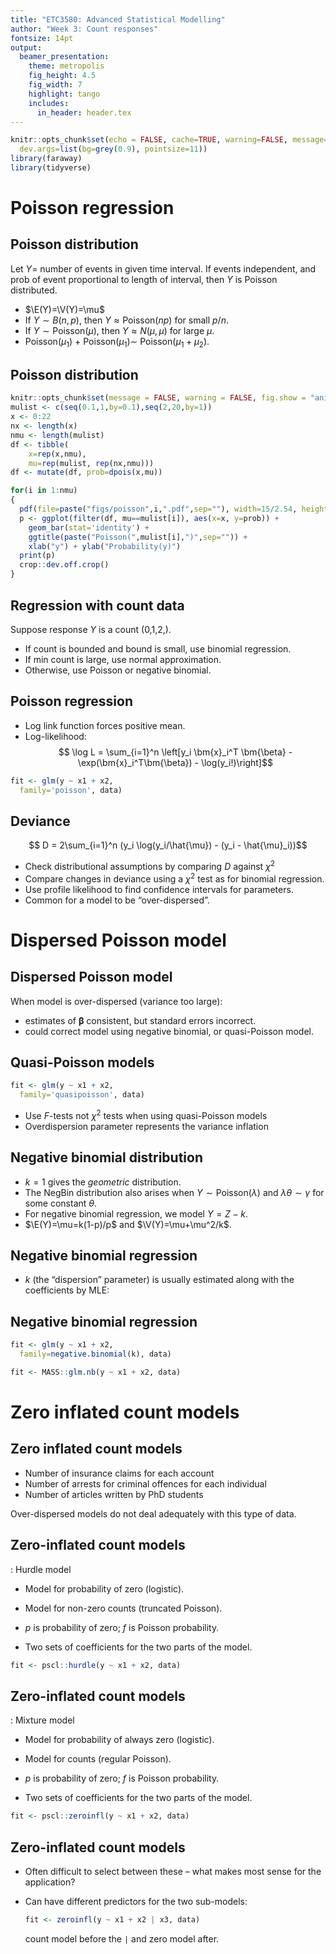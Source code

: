 ```yaml
---
title: "ETC3580: Advanced Statistical Modelling"
author: "Week 3: Count responses"
fontsize: 14pt
output:
  beamer_presentation:
    theme: metropolis
    fig_height: 4.5
    fig_width: 7
    highlight: tango
    includes:
      in_header: header.tex
---
```


```r
knitr::opts_chunk$set(echo = FALSE, cache=TRUE, warning=FALSE, message=FALSE,
  dev.args=list(bg=grey(0.9), pointsize=11))
library(faraway)
library(tidyverse)
```

# Poisson regression

## Poisson distribution
\fontsize{14}{16}\sf

Let $Y=$ number of events in given time interval. If events independent, and prob of event proportional to length of interval, then $Y$ is Poisson distributed.

\begin{block}{Poisson$(\mu)$ distribution}
$$ P(Y=y) = \frac{e^{-\mu}\mu^y}{y!}$$
\end{block}

 * $\E(Y)=\V(Y)=\mu$
 * If $Y\sim B(n,p)$, then $Y \approx \text{Poisson}(np)$  for small $p/n$.
 * If $Y\sim \text{Poisson}(\mu)$, then $Y\approx N(\mu,\mu)$ for large $\mu$.
 * Poisson$(\mu_1)$ + Poisson$(\mu_1) \sim$ Poisson$(\mu_1+\mu_2)$.

## Poisson distribution

```r
knitr::opts_chunk$set(message = FALSE, warning = FALSE, fig.show = "animate")
mulist <- c(seq(0.1,1,by=0.1),seq(2,20,by=1))
x <- 0:22
nx <- length(x)
nmu <- length(mulist)
df <- tibble(
    x=rep(x,nmu),
    mu=rep(mulist, rep(nx,nmu)))
df <- mutate(df, prob=dpois(x,mu))

for(i in 1:nmu)
{
  pdf(file=paste("figs/poisson",i,".pdf",sep=""), width=15/2.54, height=10/2.54)
  p <- ggplot(filter(df, mu==mulist[i]), aes(x=x, y=prob)) +
    geom_bar(stat='identity') +
    ggtitle(paste("Poisson(",mulist[i],")",sep="")) +
    xlab("y") + ylab("Probability(y)")
  print(p)
  crop::dev.off.crop()
}
```

\centerline{\animategraphics[controls,buttonsize=0.3cm,width=11.5cm]{6}{"figs/poisson"}{1}{20}}

## Regression with count data

Suppose response $Y$ is a count (0,1,2,\dots).

 * If count is bounded and bound is small, use binomial regression.
 * If min count is large, use normal approximation.
 * Otherwise, use Poisson or negative binomial.

## Poisson regression

\begin{block}{}
\begin{align*}
&y_i \sim \text{Poisson}(\mu_i) \\
&\log(\mu_i) = \eta_i = \beta_0 + \beta_1 x_{i,1} + \dots + \beta_q x_{i,q}
\end{align*}
\end{block}

 * Log link function forces positive mean.
 * Log-likelihood:
  $$ \log L = \sum_{i=1}^n \left[y_i \bm{x}_i^T \bm{\beta} - \exp(\bm{x}_i^T\bm{\beta}) - \log(y_i!)\right]$$

```r
fit <- glm(y ~ x1 + x2,
  family='poisson', data)
```

## Deviance

$$ D = 2\sum_{i=1}^n (y_i \log(y_i/\hat{\mu}) - (y_i - \hat{\mu}_i))$$

* Check distributional assumptions by comparing $D$ against $\chi^2$
* Compare changes in deviance using a $\chi^2$ test as for binomial regression.
* Use profile likelihood to find confidence intervals for parameters.
* Common for a model to be "over-dispersed".

# Dispersed Poisson model

## Dispersed Poisson model

When model is over-dispersed (variance too large):

 * estimates of $\bm{\beta}$ consistent, but standard errors incorrect.
 * could correct model using negative binomial, or quasi-Poisson model.

## Quasi-Poisson models

```r
fit <- glm(y ~ x1 + x2, 
  family='quasipoisson', data)
```

 * Use $F$-tests not $\chi^2$ tests when using quasi-Poisson models
 * Overdispersion parameter represents the variance inflation

## Negative binomial distribution

\begin{block}{}
In a series of independent trials, each with probability of success $p$, let $Z$ be the number of trials until the $k$th success.
$$P(Z=z) = {z-1 \choose k-1} p^k (1-p)^{z-k}, \qquad z=k,k+1,\dots$$
\end{block}

* $k=1$ gives the *geometric* distribution.
* The NegBin distribution also arises when $Y\sim \text{Poisson}(\lambda)$ and $\lambda\theta\sim\gamma$ for some constant $\theta$.
* For negative binomial regression, we model $Y=Z-k$.
* $\E(Y)=\mu=k(1-p)/p$ and $\V(Y)=\mu+\mu^2/k$.

## Negative binomial regression

\begin{block}{}
$Y_i \sim \text{NegBin}-k$ with mean $\mu_i$ and variance $\mu_i+\mu_i^2/k$.
$$\eta_i = \log\left(\frac{\mu_i}{\mu_i+k}\right) = 
 \beta_0 + \beta_1 x_{i,1} + \dots + \beta_q x_{i,q}$$
\end{block}

 * $k$ (the "dispersion" parameter) is usually estimated along with the coefficients by MLE:
\begin{align*}
\log L &= \sum_{i=1}^n \Bigg(y_i \log\left(\frac{\mu_i}{\mu_i+k}\right) - k log(1+\mu_i/k) \\
& \mbox{} \hspace*{1cm} +\sum_{j=0}^{y_i-1} \log(j+k) - \log(y_i!)\Bigg)
\end{align*}

## Negative binomial regression

```r
fit <- glm(y ~ x1 + x2, 
  family=negative.binomial(k), data)

fit <- MASS::glm.nb(y ~ x1 + x2, data)
```

# Zero inflated count models

## Zero inflated count models

\alert{Examples of zero-inflated data:}

 * Number of insurance claims for each account
 * Number of arrests for criminal offences for each individual
 * Number of articles written by PhD students

Over-dispersed models do not deal adequately with this type of data.

## Zero-inflated count models

\alert{Solution 1}: Hurdle model

 * Model for probability of zero (logistic).
 * Model for non-zero counts (truncated Poisson).\vspace*{-0.4cm}
\begin{align*}
  P(Y=0) &= p \\
  P(Y=j) &= \frac{1-p}{1-f(0)} f(j), \qquad j>0
\end{align*}

 * $p$ is probability of zero; $f$ is Poisson probability.
 * Two sets of coefficients for the two parts of the model.

```r
fit <- pscl::hurdle(y ~ x1 + x2, data)
```

## Zero-inflated count models

\alert{Solution 2}: Mixture model

 * Model for probability of always zero (logistic).
 * Model for counts (regular Poisson).\vspace*{-0.4cm}
\begin{align*}
  P(Y=0) &= p + (1-p) f(0) \\
  P(Y=j) &= (1-p) f(j), \qquad j>0
\end{align*}

 * $p$ is probability of zero; $f$ is Poisson probability.
 * Two sets of coefficients for the two parts of the model.

```r
fit <- pscl::zeroinfl(y ~ x1 + x2, data)
```

## Zero-inflated count models

 * Often difficult to select between these -- what makes most sense for the application?
 * Can have different predictors for the two sub-models:
 
    ```r
    fit <- zeroinfl(y ~ x1 + x2 | x3, data)
    ```

     count model before the `|` and zero model after.


